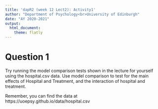 ---
title: 'dapR2 (week 12 Lect2): Activity1'
author: "Department of Psychology<br>University of Edinburgh"
date: "AY 2020-2021"
output:
  html_document:
    theme: flatly
---

# Question 1

Try running the model comparison tests shown in the lecture for yourself using the hospital.csv data. Use model comparison to test for the main effects of Hospital and Treatment, and the interaction of hospital and treatment.


Remember, you can find the data at https://uoepsy.github.io/data/hospital.csv  


